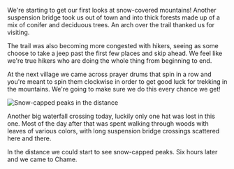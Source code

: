 We're starting to get our first looks at snow-covered mountains! Another
suspension bridge took us out of town and into thick forests made up of a
mix of conifer and deciduous trees. An arch over the trail thanked us for
visiting.

<Stats gain="3576" loss="1043" miles="9.7" steps="28138" />

The trail was also becoming more congested with hikers, seeing as some choose
to take a jeep past the first few places and skip ahead. We feel like we're
true hikers who are doing the whole thing from beginning to end.

At the next village we came across prayer drums that spin in a row and you're
meant to spin them clockwise in order to get good luck for trekking in the
mountains. We're going to make sure we do this every chance we get!

![Snow-capped peaks in the distance](2019/10/19/4cf2bda2-3283-4318-937b-9937f3c23c08.jpeg)

Another big waterfall crossing today, luckily only one hat was lost in this one.
Most of the day after that was spent walking through woods with leaves of
various colors, with long suspension bridge crossings scattered here and there.

In the distance we could start to see snow-capped peaks. Six hours later and we
came to Chame.
